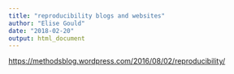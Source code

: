 ```yaml
---
title: "reproducibility blogs and websites"
author: "Elise Gould"
date: "2018-02-20"
output: html_document
---
```


[https://methodsblog.wordpress.com/2016/08/02/reproducibility/](https://methodsblog.wordpress.com/2016/08/02/reproducibility/)
